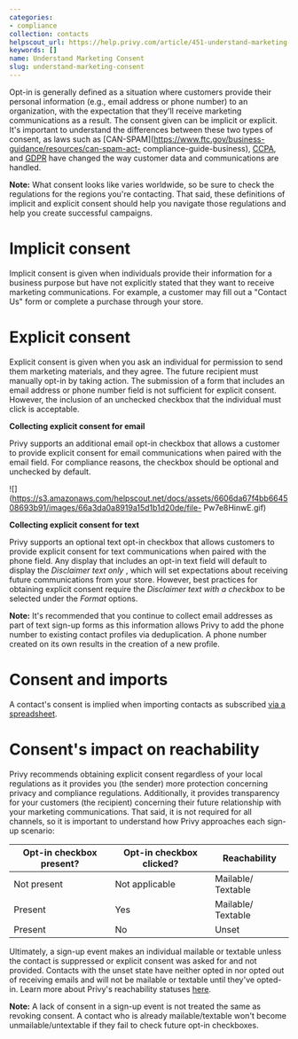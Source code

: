 ```yaml
---
categories:
- compliance
collection: contacts
helpscout_url: https://help.privy.com/article/451-understand-marketing-consent
keywords: []
name: Understand Marketing Consent
slug: understand-marketing-consent
---
```

Opt-in is generally defined as a situation where customers provide their
personal information (e.g., email address or phone number) to an organization,
with the expectation that they'll receive marketing communications as a
result. The consent given can be implicit or explicit. It's important to
understand the differences between these two types of consent, as laws such as
[CAN-SPAM](https://www.ftc.gov/business-guidance/resources/can-spam-act-
compliance-guide-business), [CCPA](https://oag.ca.gov/privacy/ccpa), and
[GDPR](https://gdpr.eu/) have changed the way customer data and communications
are handled.

**Note:** What consent looks like varies worldwide, so be sure to check the
regulations for the regions you're contacting. That said, these definitions of
implicit and explicit consent should help you navigate those regulations and
help you create successful campaigns.

# Implicit consent

Implicit consent is given when individuals provide their information for a
business purpose but have not explicitly stated that they want to receive
marketing communications. For example, a customer may fill out a "Contact Us"
form or complete a purchase through your store.

# Explicit consent

Explicit consent is given when you ask an individual for permission to send
them marketing materials, and they agree. The future recipient must manually
opt-in by taking action. The submission of a form that includes an email
address or phone number field is not sufficient for explicit consent. However,
the inclusion of an unchecked checkbox that the individual must click is
acceptable.

  

**Collecting explicit consent for email**

Privy supports an additional email opt-in checkbox that allows a customer to
provide explicit consent for email communications when paired with the email
field. For compliance reasons, the checkbox should be optional and unchecked
by default.

![](https://s3.amazonaws.com/helpscout.net/docs/assets/6606da67f4bb664508693b91/images/66a3da0a8919a15d1b1d20de/file-
Pw7e8HinwE.gif)

**Collecting explicit consent for text**

Privy supports an optional text opt-in checkbox that allows customers to
provide explicit consent for text communications when paired with the phone
field. Any display that includes an opt-in text field will default to display
the _Disclaimer text only_ , which will set expectations about receiving
future communications from your store. However, best practices for obtaining
explicit consent require the _Disclaimer text with a checkbox_ to be selected
under the _Format_ options.

**Note:** It's recommended that you continue to collect email addresses as
part of text sign-up forms as this information allows Privy to add the phone
number to existing contact profiles via deduplication. A phone number created
on its own results in the creation of a new profile.

# Consent and imports

A contact's consent is implied when importing contacts as subscribed [via a
spreadsheet](https://s3.amazonaws.com/privy.com/support/example_privy_import.csv).

# Consent's impact on reachability

Privy recommends obtaining explicit consent regardless of your local
regulations as it provides you (the sender) more protection concerning privacy
and compliance regulations. Additionally, it provides transparency for your
customers (the recipient) concerning their future relationship with your
marketing communications. That said, it is not required for all channels, so
it is important to understand how Privy approaches each sign-up scenario:

**Opt-in checkbox present?**| **Opt-in checkbox clicked?**| **Reachability**  
---|---|---  
Not present| Not applicable| Mailable/ Textable  
Present| Yes| Mailable/ Textable  
Present| No| Unset  
  
Ultimately, a sign-up event makes an individual mailable or textable unless
the contact is suppressed or explicit consent was asked for and not provided.
Contacts with the unset state have neither opted in nor opted out of receiving
emails and will not be mailable or textable until they've opted-in. Learn more
about Privy's reachability statuses
[here](https://privy.helpscoutdocs.com/article/139-understand-deliverability).

**Note:** A lack of consent in a sign-up event is not treated the same as
revoking consent. A contact who is already mailable/textable won't become
unmailable/untextable if they fail to check future opt-in checkboxes.

